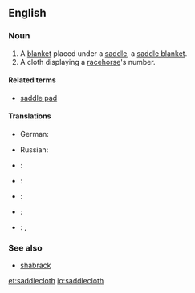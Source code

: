 ==English==

===Noun===
{{en-noun}}

# A [[blanket]] placed under a [[saddle]], a [[saddle blanket]].
# A cloth displaying a [[racehorse]]'s number.

====Related terms====
* [[saddle pad]]

====Translations====
{{trans-top|A blanket placed under a saddle}}
* German: {{t+|de|Satteldecke|f}}
{{trans-mid}}
* Russian: {{t+|ru|чепрак|m|sc=Cyrl|tr=čeprák|alt=чепра́к}}
{{trans-bottom}}

{{trans-top|A cloth displaying a racehorse's number}}
{{trans-mid}}
{{trans-bottom}}

{{checktrans-top}}
* {{ttbc|nl}}: {{t-|nl|sjabrak}}
* {{ttbc|eo}}: {{t-|eo|ĉabrako}}
* {{ttbc|fr}}: {{t+|fr|chabraque|f}}
{{trans-mid}}
* {{ttbc|es}}: {{t+|es|caparazón|m}}
* {{ttbc|pt}}: {{t+|pt|xairel|m}}, {{t-|pt|teliz}}
{{trans-bottom}}

===See also===
* [[shabrack]]

[[et:saddlecloth]]
[[io:saddlecloth]]